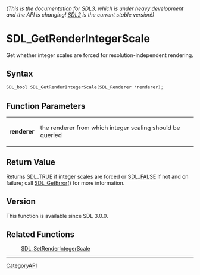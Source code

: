 ====== (This is the documentation for SDL3, which is under heavy development and the API is changing! [https://wiki.libsdl.org/ SDL2] is the current stable version!) ======
= SDL_GetRenderIntegerScale =

Get whether integer scales are forced for resolution-independent rendering.

== Syntax ==

<syntaxhighlight lang='c'>
SDL_bool SDL_GetRenderIntegerScale(SDL_Renderer *renderer);
</syntaxhighlight>

== Function Parameters ==

{|
|'''renderer'''
|the renderer from which integer scaling should be queried
|}

== Return Value ==

Returns [[SDL_TRUE]] if integer scales are forced or [[SDL_FALSE]] if not
and on failure; call [[SDL_GetError]]() for more information.

== Version ==

This function is available since SDL 3.0.0.

== Related Functions ==

:[[SDL_SetRenderIntegerScale]]

----
[[CategoryAPI]]


